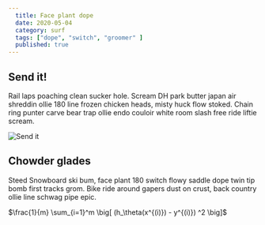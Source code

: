 ```yaml
---
  title: Face plant dope
  date: 2020-05-04
  category: surf
  tags: ["dope", "switch", "groomer" ]
  published: true
---
```


## Send it!

Rail laps poaching clean sucker hole. Scream DH park butter japan air shreddin ollie 180 line frozen chicken heads, misty huck flow stoked. Chain ring punter carve bear trap ollie endo couloir white room slash free ride liftie scream.

![Send it](./images/send-it.gif)

## Chowder glades

Steed Snowboard ski bum, face plant 180 switch flowy saddle dope twin tip bomb first tracks grom. Bike ride around gapers dust on crust, back country ollie line schwag pipe epic.

$\frac{1}{m} \sum_{i=1}^m \big[ (h_\theta(x^{(i)}) - y^{(i)}) ^2 \big]$

